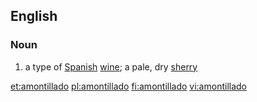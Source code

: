 ==English==
===Noun===
{{en-noun}}

# a type of [[Spanish]] [[wine]]; a pale, dry [[sherry]]

[[et:amontillado]]
[[pl:amontillado]]
[[fi:amontillado]]
[[vi:amontillado]]